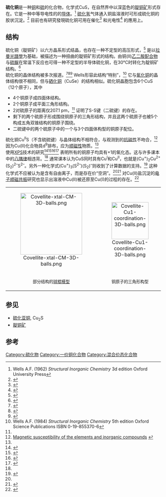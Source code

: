 {{chembox
| ImageFile = Sulfid měďnatý.PNG 
| ImageSize = 250px
| IUPACName = Copper(II) sulfide 
| IUPACNameZh = 硫化铜
| OtherNames = [[靛铜矿|靛铜矿]]<br/>硫化铜(II)
| Section1 = {{Chembox Identifiers
| CASNo = 1317-40-4
|    CASNo_Ref = {{cascite}}
| PubChem = 14831
| SMILES = [Cu+2].[S-2]
| RTECS = GL8912000
  }}
| Section2 = {{Chembox Properties
| Formula = CuS
| MolarMass = 95.611<ref name=" CRC Handbook of Chemistry and Physics 97th Edition "> {{Cite book |  date = 2016-06-24  |  title = CRC Handbook of Chemistry and Physics 97th Edition | accessdate = 2017-10-14 | pages = 4-60 | language = 英语 | ISBN = 1-4987-5428-7 | }} </ref>
| Appearance = 黑色六方晶体<ref name=" CRC Handbook of Chemistry and Physics 97th Edition "/>
| Density = 4.76 g/cm<sup>3</sup><ref name=" CRC Handbook of Chemistry and Physics 97th Edition "/>
| MeltingPt = 507°C<ref name=" CRC Handbook of Chemistry and Physics 97th Edition "/>
| Melting_notes = 转化为[[硫化亚铜|硫化亚铜]] <ref name=" CRC Handbook of Chemistry and Physics 97th Edition "/><ref name = "Blachnik">{{citation | last = Blachnik | first = R. | coauthors =  Müller, A. | year = 2000 | title = The formation of Cu<sub>2</sub>S from the elements I. Copper used in form of powders | journal= Thermochimica Acta | volume = 361 | issue = 1–2 | pages= 31–52 | doi= 10.1016/S0040-6031(00)00545-1}}</ref>
| BoilingPt = 
| Solubility = 难溶<ref name=" CRC Handbook of Chemistry and Physics 97th Edition "/>
| SolubilityProduct = 8.0 x 10<sup>-34</sup>
| SolubleOther = 难溶于稀酸，强碱溶液，乙醇<ref name=" CRC Handbook of Chemistry and Physics 97th Edition "/>溶于[[硝酸|硝酸]]、[[氨水|氨水]]、[[氰化钾|氰化钾]]
| RefractIndex = 1.45  <ref>Pradyot Patnaik. ''Handbook of Inorganic Chemicals''. McGraw-Hill, 2002, ISBN 0070494398</ref>
  }}
| Section3 = {{Chembox Structure
| CrystalStruct = [[六方晶系|六方]]<ref name=" CRC Handbook of Chemistry and Physics 97th Edition "/>
| Coordination =
| MolShape = }}
| Section7 = {{Chembox Hazards
| MainHazards = 
| FlashPt = 
  }}
| Section8 = {{Chembox Related
|   OtherAnions = [[氧化铜|氧化铜]]
|   OtherCations = [[硫化锌|硫化锌]]
  }}
}}
'''硫化铜'''是一种[[铜|铜]]和[[硫|硫]]的化合物，化学式CuS，在自然界中以深蓝色的[[靛铜矿|靛铜矿]]形式存在。它是一种中等导电性的的[[导体|导体]]。<ref name ="Wells">Wells A.F. (1962) ''Structural Inorganic Chemistry'' 3d edition Oxford University Press</ref> [[硫化氢|硫化氢]]气体通入铜盐溶液时可形成硫化铜的胶状沉淀。<ref name = "Greenwood">{{Greenwood&Earnshaw}}</ref> 目前也有研究發現硫化铜可用在催化<ref>{{cite journal
| last = Kuchmii
| first = S.Y.
| coauthors = Korzhak A.V., Raevskaya A.E.,Kryukov A.I.
| year = 2001
| title =Catalysis of the Sodium Sulfide Reduction of Methylviologene by CuS Nanoparticles
| journal = Theoretical and Experimental Chemistry
| volume = 37 
| issue = 1
| pages = 36–41
| publisher = Springer 
| location = New York
| doi = 10.1023/A:1010465823376}}</ref> 和光电性<ref>
{{cite journal
| last = Mane
| first = R.S.
| coauthors = Lokhande C.D.
| title =  Chemical deposition method for [[metal_chalcogenide|metal chalcogenide]] thin films
| journal = Materials Chemistry and Physics    
| volume = 65
| issue = 
| pages = 1–31
| doi = 10.1016/S0254-0584(00)00217-0 |date=June 2000}}</ref> 的應用上。

==结构==
硫化铜（靛铜矿）以六方晶系形式结晶，也存在一种不定型的高压形式，<ref>{{cite journal
| last =  Peiris
| first = M
| coauthors = Sweeney, J.S.; Campbell, A.J.; Heinz D. L.
| year = 1996
| title = Pressure-induced amorphization of covellite, CuS
| journal = J. Chem. Phys.
| volume = 104
| issue = 
| pages = 11–16
| doi = 10.1063/1.470870 }}</ref> 是以[[拉曼光譜學|拉曼光譜學]]为基础，被描述为一种扭曲的靛铜矿形式的结构。由铜(II)[[乙二胺|乙二胺]][[配合物|配合物]]与[[硫脲|硫脲]]在常温下反应也可得一种不定型的半导体硫化铜，在30°C时转化为靛铜矿结构。<ref>{{cite journal
| last =  Grijalva
| first = H. 
| coauthors = Inoue, M.; Boggavarapu, S.; Calvert, P. 
| year = 1996
| title = Amorphous and crystalline copper sulfides, CuS
| journal = J. Mater. Chem. 
| volume = 6
| issue = 
| pages = 1157–1160
| doi = 10.1039/JM9960601157}}</ref><br />
硫化铜的晶体结构被多次报道。<ref>{{cite journal
| last =  Oftedal
| first =  I.
| year = 1932
| journal = Z. Kristallogr.
| volume = 83
| issue = 
| pages = 9–25
| doi = }}</ref><ref>{{cite journal
| last = Berry 
| first = L. G.
| year = 1954
| month = 
| title = The crystal structure of covellite CuS and klockmannite CuSe
| journal = American Mineralogist
| volume = 39 
| issue = 
| pages = 504}}</ref><ref name = "Evans">{{cite journal
| last =  Evans
| first = H.T. Jr.
| coauthors = Konnert J.
| year = 1976
| month = 
| title = Crystal structure refinement of covellite
| journal = American Mineralogist
| volume = 61
| pages = 996–1000}}</ref> Wells形容此结构“特别”，<ref>Wells A.F. (1984) ''Structural Inorganic Chemistry'' 5th edition Oxford Science Publications ISBN 0-19-855370-6</ref> 它与[[氧化铜|氧化铜]]的晶体结构很不相同，但与[[硒化铜|硒化铜]]（CuSe）的结构相似。硫化铜晶胞包含6个CuS（12个原子），其中
* 4个铜原子成四面体结构。
* 2个铜原子成平面三角形结构。
* 2对硫原子的距离仅207.1 pm，<ref name= "Evans"/> 证明了S-S键（二硫键）的存在。
* 剩下的两个硫原子形成围绕铜原子的三角形结构，并且这两个硫原子也被5个构成五角双锥结构的铜原子围绕。
* 二硫键中的两个硫原子中的一个与3个四面体构型的铜原子配位。

硫化铜Cu<sup>II</sup>S（不含硫硫键）与晶体结构不相符合，与观测到的[[抗磁性|抗磁性]]不吻合，<ref>[http://www-d0.fnal.gov/hardware/cal/lvps_info/engineering/elementmagn.pdf Magnetic susceptibility of the elements and inorganic compounds] {{webarchive|url=https://web.archive.org/web/20120112012253/http://www-d0.fnal.gov/hardware/cal/lvps_info/engineering/elementmagn.pdf |date=2012-01-12 }}</ref> 因为Cu(II)化合物具d<sup>9</sup>排布，应为[[顺磁性|顺磁性]]物质。<ref name = "Greenwood"/> <br />使用[[XPS|XPS]]技术的研究<ref>{{cite journal
| last =  Nakai
| first = I.
| coauthors = Sugitani, Y.; Nagashima, K.; Niwa, Y. 
| date = 
| year = 1978
| month = 
| title = X-ray photoelectron spectroscopic study of copper minerals
| journal = Journal of Inorganic and Nuclear Chemistry
| volume = 40
| issue = 5
| pages = 789–791
| doi = 10.1016/0022-1902(78)80152-3}}</ref><ref>{{cite journal
| last =  Folmer
| first = J.C.W.
| coauthors = Jellinek F.
| year = 1980
| title = The valence of copper in sulfides and selenides: An X-ray photoelectron spectroscopy study
| journal = Journal of the Less Common Metals
| volume = 76
| issue = 1-2
| pages = 789–791
| doi = 10.1016/0022-5088(80)90019-3}}</ref><ref>{{cite journal
| last =  Folmer
| first = J.C.W.
| coauthors = Jellinek F., Calis G.H.M
| year = 1988
| title = The electronic structure of pyrites, particularly CuS<sub>2</sub> and Fe<sub>1−''x''</sub>Cu<sub>x</sub>Se<sub><sub><sub>2</sub></sub></sub>: An XPS and Mössbauer study
| journal = Journal of Solid State Chemistry
| volume = 72
| issue = 1
| pages = 137–144
| doi = 10.1016/0022-4596(88)90017-5}}</ref><ref>{{cite journal
| last =   Goh
| first = S.W.
| coauthors = Buckley A.N., Lamb R.N.
| title =  Copper(II) sulfide?
| journal = Minerals Engineering
| volume = 19
| issue = 2
| pages = 204–208
| doi = 10.1016/j.mineng.2005.09.003|date=2006年2月}}</ref> 表明所有的铜原子均具有+1的氧化态。这与许多课本中的[[八隅律|八隅律]]相违背。<ref name = "Greenwood"/> 通常课本认为CuS同时具有Cu<sup>I</sup>和Cu<sup>II</sup>，也就是(Cu<sup>+</sup>)<sub>2</sub>Cu<sup>2+</sup>(S<sub>2</sub>)<sup>2–</sup></sup>S<sup>2–</sup>。另外一种化学式(Cu<sup>+</sup>)<sub>3</sub>(S<sup>2–</sup>)(S<sub>2</sub>)<sup>–</sup>则收到了计算数据的支持。<ref name = "Liang">{{cite journal
| last =  Liang
| first = W.
| coauthors = Whangbo M, -H
| title = Conductivity anisotropy and structural phase transition in Covellite CuS
| journal = Solid State Communications
| volume = 85
| issue = 5
| pages = 405–408
| doi = 10.1016/0038-1098(93)90689-K|date=1993年2月}}</ref>
这种化学式不应被认为是含有自由离子，而是存在价“空洞”。<ref name = "Liang"/><ref>{{cite journal
| last =  Nozaki
| first = H
| coauthors = Shibata, K; Ohhashi,N.
| title =Metallic hole conduction in CuS 
| journal =Journal of Solid State Chemistry 
| volume = 91
| issue = 2
| pages = 306–311
| doi = 10.1016/0022-4596(91)90085-V|date=1991年4月}}</ref>
对Cu(II)盐沉淀的[[电子顺磁共振|电子顺磁共振]]研究也显示出溶液中Cu(II)被还原至Cu(I)的过程的存在。<ref>{{cite journal
| last = Luther 
| first = GW
| coauthors = Theberge SM, Rozan TF, Rickard D, Rowlands CC, Oldroyd A.
| title = Aqueous copper sulfide clusters as intermediates during copper sulfide formation.
| journal = Environ. Sci. Technol.
| volume = 36
| issue = 3
| pages = 394–402
| doi = 10.1021/es010906k|date=2002年2月}}</ref>
<center>
{|align="center"  class="wikitable"
|<center>[[Image:Covellite-xtal-CM-3D-balls.png|200px]]</center>||<center>[[Image:Covellite-Cu1-coordination-3D-balls.png|120px]]</center>||<center>[[Image:Covellite-Cu2-coordination-3D-balls.png|120px]]</center>||<center>[[Image:Covellite-S1-coordination-3D-balls.png|120px]]</center>||<center>[[Image:Covellite-S2-coordination-3D-balls.png|120px]]</center>
|-
|<center><small>部分结构的[[球棍模型|球棍模型]]</small></center>||<center><small>铜原子的三角形构型</small></center>||<center><small>铜原子的四面体构型</small></center>||<center><small>硫原子的三角双锥构型</small></center>||<center><small>二硫键的四面体构型</small></center>
|}
</center>

==参见==
*[[硫化亚铜|硫化亚铜]], Cu<sub>2</sub>S
*[[靛铜矿|靛铜矿]]

==参考==
{{reflist|2}}
{{硫化物}}
{{铜化合物}}

[[Category:硫化物|Category:硫化物]]
[[Category:一价铜化合物|Category:一价铜化合物]]
[[Category:混合价态化合物|Category:混合价态化合物]]